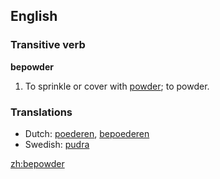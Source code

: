 ==English==

===Transitive verb===
{{rfc-trverb|Transitive verb}}
'''bepowder'''

# {{obsolete}} To sprinkle or cover with [[powder]]; to powder.

===Translations===
*Dutch: [[poederen]], [[bepoederen]]
*Swedish: [[pudra]]

[[zh:bepowder]]
